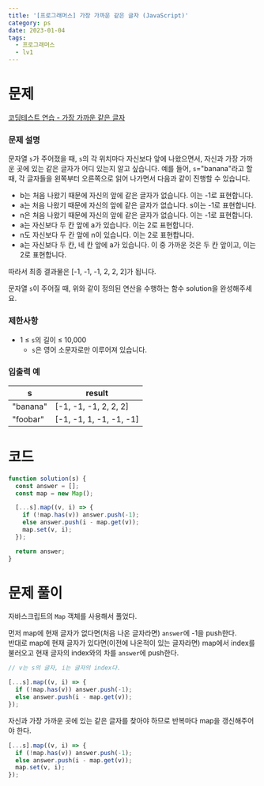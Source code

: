 ```yaml
---
title: '[프로그래머스] 가장 가까운 같은 글자 (JavaScript)'
category: ps
date: 2023-01-04
tags:
  - 프로그래머스
  - lv1
---
```


# 문제

[코딩테스트 연습 - 가장 가까운 같은 글자](https://school.programmers.co.kr/learn/courses/30/lessons/142086)

### 문제 설명

문자열 `s`가 주어졌을 때, `s`의 각 위치마다 자신보다 앞에 나왔으면서, 자신과 가장 가까운 곳에 있는 같은 글자가 어디 있는지 알고 싶습니다.
예를 들어, `s`="banana"라고 할 때, 각 글자들을 왼쪽부터 오른쪽으로 읽어 나가면서 다음과 같이 진행할 수 있습니다.

- b는 처음 나왔기 때문에 자신의 앞에 같은 글자가 없습니다. 이는 -1로 표현합니다.
- a는 처음 나왔기 때문에 자신의 앞에 같은 글자가 없습니다. s이는 -1로 표현합니다.
- n은 처음 나왔기 때문에 자신의 앞에 같은 글자가 없습니다. 이는 -1로 표현합니다.
- a는 자신보다 두 칸 앞에 a가 있습니다. 이는 2로 표현합니다.
- n도 자신보다 두 칸 앞에 n이 있습니다. 이는 2로 표현합니다.
- a는 자신보다 두 칸, 네 칸 앞에 a가 있습니다. 이 중 가까운 것은 두 칸 앞이고, 이는 2로 표현합니다.

따라서 최종 결과물은 [-1, -1, -1, 2, 2, 2]가 됩니다.

문자열 `s`이 주어질 때, 위와 같이 정의된 연산을 수행하는 함수 solution을 완성해주세요.

### 제한사항

- 1 ≤ `s`의 길이 ≤ 10,000
  - `s`은 영어 소문자로만 이루어져 있습니다.

### 입출력 예

| s        | result                  |
| -------- | ----------------------- |
| "banana" | [-1, -1, -1, 2, 2, 2]   |
| "foobar" | [-1, -1, 1, -1, -1, -1] |

# 코드

```js
function solution(s) {
  const answer = [];
  const map = new Map();

  [...s].map((v, i) => {
    if (!map.has(v)) answer.push(-1);
    else answer.push(i - map.get(v));
    map.set(v, i);
  });

  return answer;
}
```

# 문제 풀이

자바스크립트의 `Map` 객체를 사용해서 풀었다.

먼저 map에 현재 글자가 없다면(처음 나온 글자라면) `answer`에 -1을 push한다. <br/>
반대로 map에 현재 글자가 있다면(이전에 나온적이 있는 글자라면) map에서 index를 불러오고 현재 글자의 index와의 차를 `answer`에 push한다.

```js
// v는 s의 글자, i는 글자의 index다.

[...s].map((v, i) => {
  if (!map.has(v)) answer.push(-1);
  else answer.push(i - map.get(v));
});
```

자신과 가장 가까운 곳에 있는 같은 글자를 찾아야 하므로 반복마다 map을 갱신해주어야 한다.

```js
[...s].map((v, i) => {
  if (!map.has(v)) answer.push(-1);
  else answer.push(i - map.get(v));
  map.set(v, i);
});
```
